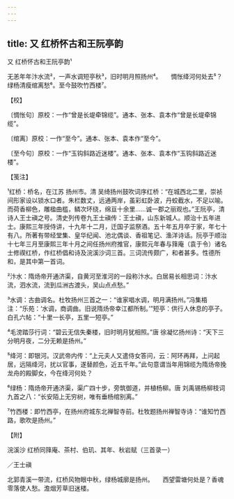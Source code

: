 ```yaml
---
---
---
```

title: 又 红桥怀古和王阮亭韵
---



又 红桥怀古和王阮亭韵¹





无恙年年汴水流²，一声水调短亭秋³，旧时明月照扬州⁴。　　惆怅绛河何处去⁵？绿杨清瘦绾离愁⁶。至今鼓吹竹西楼⁷。





【校】


〔惆怅句〕原校：一作“曾是长堤牵锦缆”。通本、张本、袁本作“曾是长堤牵锦缆”。

〔绾离〕原校：一作“至今”。通本、张本、袁本作“至今”。

〔至今句〕原校：一作“玉钩斜路近迷楼”。通本、张本、袁本作“玉钩斜路近迷楼”。





【笺注】


¹红桥：桥名，在江苏 扬州市。清 吴绮扬州鼓吹词序红桥：“在城西北二里，崇祯间形家设以锁水口者。朱栏数丈，远通两岸，虽彩虹卧波，丹蛟截水，不足以喻。而荷香柳色，雕楹曲槛，鳞次环绕，绵亘十余里……诚一郡之丽观也。”王阮亭，清诗人王士禛之号。清史列传卷九王士禛传：王士禛，山东新城人。顺治十五年进士。康熙三年授侍讲，十九年十二月，迁国子监祭酒。五十年五月卒于家，年七十有八。所著有带经堂集、皇华纪闻、池北偶谈、香祖笔记、渔洋诗话。阮亭于顺治十七年三月至康熙三年十月之间任扬州府推官，康熙元年春与箨庵（袁于令）诸名士修禊红桥，作红桥倡和诗及浣溪沙词三首。三词流传颇广，和者甚多。性德所和，是其中第一首词。

²汴水：隋炀帝开通济渠，自黄河至淮河的一段称汴水。白居易长相思词：汴水流，泗水流，流到瓜洲古渡头，吴山点点愁。”

³水调：古曲调名。杜牧扬州三首之一：“谁家唱水调，明月满扬州。”冯集梧注：“乐苑：‘水调，商调曲。旧说隋炀帝幸江都所制。’”短亭：供行人休息的亭子。白孔六帖：“十里一长亭，五里一短亭。”

⁴毛滂踏莎行词：“碧云无信失秦楼，旧时明月犹相照。”唐 徐凝忆扬州诗：“天下三分明月夜，二分无赖是扬州。”

⁵绛河：即银河。汉武帝内传：“上元夫人又遣侍女答问，云：阿环再拜，上问起居，远隔绛河，扰以官事，遂替颜色，近五千年。”此句意谓当年用锦缆为隋炀帝挽龙舟的殿脚女，今在绛河何处？

⁶绿杨：隋炀帝开通济渠，渠广四十步，旁筑御道，并植杨柳。唐 刘禹锡杨柳枝词九首之八：“长安陌上无穷树，唯有垂杨绾别离。”

⁷竹西楼：即竹西亭，在扬州府城东北禅智寺前。杜牧题扬州禅智寺诗：“谁知竹西路，歌吹是扬州。”





【附】


浣溪沙 红桥同箨庵、茶村、伯玑、其年、秋岩赋（三首录一）


／王士禛

北郭青溪一带流，红桥风物眼中秋，绿杨城廓是扬州。　　西望雷塘何处是？香魂零落使人愁。澹烟芳草旧迷楼。